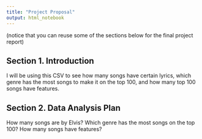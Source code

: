 ```yaml
---
title: "Project Proposal"
output: html_notebook
---
```


(notice that you can reuse some of the sections below for the final project report)

## Section 1. Introduction

I will be using this CSV to see how many songs have certain lyrics, which genre has the most songs to make it on the top 100, and how many top 100 songs have features.

## Section 2. Data Analysis Plan

How many songs are by Elvis?
Which genre has the most songs on the top 100?
How many songs have features?



